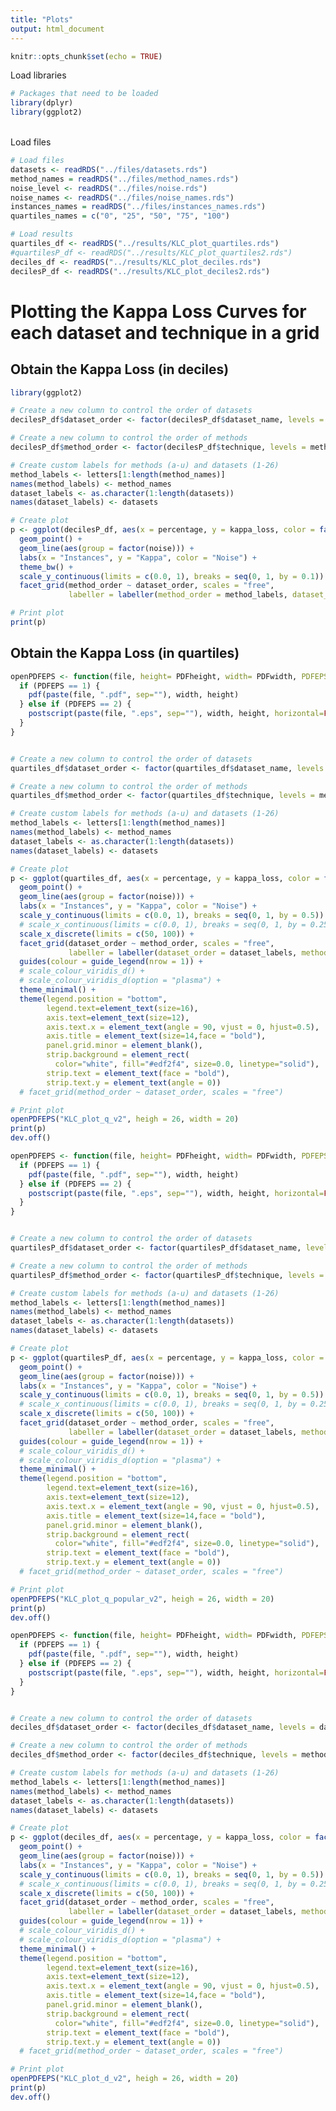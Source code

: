```yaml
---
title: "Plots"
output: html_document
---
```


```r
knitr::opts_chunk$set(echo = TRUE)
```

Load libraries

```r
# Packages that need to be loaded
library(dplyr)
library(ggplot2)
```

\
Load files

```r
# Load files
datasets <- readRDS("../files/datasets.rds")
method_names = readRDS("../files/method_names.rds")
noise_level <- readRDS("../files/noise.rds")
noise_names <- readRDS("../files/noise_names.rds")
instances_names = readRDS("../files/instances_names.rds")
quartiles_names = c("0", "25", "50", "75", "100")

# Load results
quartiles_df <- readRDS("../results/KLC_plot_quartiles.rds")
#quartilesP_df <- readRDS("../results/KLC_plot_quartiles2.rds")
deciles_df <- readRDS("../results/KLC_plot_deciles.rds")
decilesP_df <- readRDS("../results/KLC_plot_deciles2.rds")
```

# Plotting the Kappa Loss Curves for each dataset and technique in a grid

## Obtain the Kappa Loss (in deciles)

```r
library(ggplot2)

# Create a new column to control the order of datasets
decilesP_df$dataset_order <- factor(decilesP_df$dataset_name, levels = datasets)

# Create a new column to control the order of methods
decilesP_df$method_order <- factor(decilesP_df$technique, levels = method_names)

# Create custom labels for methods (a-u) and datasets (1-26)
method_labels <- letters[1:length(method_names)]
names(method_labels) <- method_names
dataset_labels <- as.character(1:length(datasets))
names(dataset_labels) <- datasets

# Create plot
p <- ggplot(decilesP_df, aes(x = percentage, y = kappa_loss, color = factor(noise))) +
  geom_point() +
  geom_line(aes(group = factor(noise))) +
  labs(x = "Instances", y = "Kappa", color = "Noise") +
  theme_bw() +
  scale_y_continuous(limits = c(0.0, 1), breaks = seq(0, 1, by = 0.1)) +
  facet_grid(method_order ~ dataset_order, scales = "free", 
             labeller = labeller(method_order = method_labels, dataset_order = dataset_labels))

# Print plot
print(p)
```

## Obtain the Kappa Loss (in quartiles)

```r
openPDFEPS <- function(file, height= PDFheight, width= PDFwidth, PDFEPS = 1) {
  if (PDFEPS == 1) {
    pdf(paste(file, ".pdf", sep=""), width, height)
  } else if (PDFEPS == 2) {
    postscript(paste(file, ".eps", sep=""), width, height, horizontal=FALSE)
  }
}


# Create a new column to control the order of datasets
quartiles_df$dataset_order <- factor(quartiles_df$dataset_name, levels = datasets)

# Create a new column to control the order of methods
quartiles_df$method_order <- factor(quartiles_df$technique, levels = method_names)

# Create custom labels for methods (a-u) and datasets (1-26)
method_labels <- letters[1:length(method_names)]
names(method_labels) <- method_names
dataset_labels <- as.character(1:length(datasets))
names(dataset_labels) <- datasets

# Create plot
p <- ggplot(quartiles_df, aes(x = percentage, y = kappa_loss, color = factor(noise))) +
  geom_point() +
  geom_line(aes(group = factor(noise))) +
  labs(x = "Instances", y = "Kappa", color = "Noise") +
  scale_y_continuous(limits = c(0.0, 1), breaks = seq(0, 1, by = 0.5)) +
  # scale_x_continuous(limits = c(0.0, 1), breaks = seq(0, 1, by = 0.25)) +
  scale_x_discrete(limits = c(50, 100)) + 
  facet_grid(dataset_order ~ method_order, scales = "free", 
             labeller = labeller(dataset_order = dataset_labels, method_order = method_labels)) +
  guides(colour = guide_legend(nrow = 1)) +
  # scale_colour_viridis_d() +
  # scale_colour_viridis_d(option = "plasma") +
  theme_minimal() +  
  theme(legend.position = "bottom",
        legend.text=element_text(size=16),
        axis.text=element_text(size=12),
        axis.text.x = element_text(angle = 90, vjust = 0, hjust=0.5),
        axis.title = element_text(size=14,face = "bold"),
        panel.grid.minor = element_blank(),
        strip.background = element_rect(
          color="white", fill="#edf2f4", size=0.0, linetype="solid"),
        strip.text = element_text(face = "bold"),
        strip.text.y = element_text(angle = 0))
  # facet_grid(method_order ~ dataset_order, scales = "free")

# Print plot
openPDFEPS("KLC_plot_q_v2", heigh = 26, width = 20)
print(p)
dev.off()
```

```r
openPDFEPS <- function(file, height= PDFheight, width= PDFwidth, PDFEPS = 1) {
  if (PDFEPS == 1) {
    pdf(paste(file, ".pdf", sep=""), width, height)
  } else if (PDFEPS == 2) {
    postscript(paste(file, ".eps", sep=""), width, height, horizontal=FALSE)
  }
}


# Create a new column to control the order of datasets
quartilesP_df$dataset_order <- factor(quartilesP_df$dataset_name, levels = datasets)

# Create a new column to control the order of methods
quartilesP_df$method_order <- factor(quartilesP_df$technique, levels = method_names)

# Create custom labels for methods (a-u) and datasets (1-26)
method_labels <- letters[1:length(method_names)]
names(method_labels) <- method_names
dataset_labels <- as.character(1:length(datasets))
names(dataset_labels) <- datasets

# Create plot
p <- ggplot(quartilesP_df, aes(x = percentage, y = kappa_loss, color = factor(noise))) +
  geom_point() +
  geom_line(aes(group = factor(noise))) +
  labs(x = "Instances", y = "Kappa", color = "Noise") +
  scale_y_continuous(limits = c(0.0, 1), breaks = seq(0, 1, by = 0.5)) +
  # scale_x_continuous(limits = c(0.0, 1), breaks = seq(0, 1, by = 0.25)) +
  scale_x_discrete(limits = c(50, 100)) + 
  facet_grid(dataset_order ~ method_order, scales = "free", 
             labeller = labeller(dataset_order = dataset_labels, method_order = method_labels)) +
  guides(colour = guide_legend(nrow = 1)) +
  # scale_colour_viridis_d() +
  # scale_colour_viridis_d(option = "plasma") +
  theme_minimal() +  
  theme(legend.position = "bottom",
        legend.text=element_text(size=16),
        axis.text=element_text(size=12),
        axis.text.x = element_text(angle = 90, vjust = 0, hjust=0.5),
        axis.title = element_text(size=14,face = "bold"),
        panel.grid.minor = element_blank(),
        strip.background = element_rect(
          color="white", fill="#edf2f4", size=0.0, linetype="solid"),
        strip.text = element_text(face = "bold"),
        strip.text.y = element_text(angle = 0))
  # facet_grid(method_order ~ dataset_order, scales = "free")

# Print plot
openPDFEPS("KLC_plot_q_popular_v2", heigh = 26, width = 20)
print(p)
dev.off()
```

```r
openPDFEPS <- function(file, height= PDFheight, width= PDFwidth, PDFEPS = 1) {
  if (PDFEPS == 1) {
    pdf(paste(file, ".pdf", sep=""), width, height)
  } else if (PDFEPS == 2) {
    postscript(paste(file, ".eps", sep=""), width, height, horizontal=FALSE)
  }
}


# Create a new column to control the order of datasets
deciles_df$dataset_order <- factor(deciles_df$dataset_name, levels = datasets)

# Create a new column to control the order of methods
deciles_df$method_order <- factor(deciles_df$technique, levels = method_names)

# Create custom labels for methods (a-u) and datasets (1-26)
method_labels <- letters[1:length(method_names)]
names(method_labels) <- method_names
dataset_labels <- as.character(1:length(datasets))
names(dataset_labels) <- datasets

# Create plot
p <- ggplot(deciles_df, aes(x = percentage, y = kappa_loss, color = factor(noise))) +
  geom_point() +
  geom_line(aes(group = factor(noise))) +
  labs(x = "Instances", y = "Kappa", color = "Noise") +
  scale_y_continuous(limits = c(0.0, 1), breaks = seq(0, 1, by = 0.5)) +
  # scale_x_continuous(limits = c(0.0, 1), breaks = seq(0, 1, by = 0.25)) +
  scale_x_discrete(limits = c(50, 100)) + 
  facet_grid(dataset_order ~ method_order, scales = "free", 
             labeller = labeller(dataset_order = dataset_labels, method_order = method_labels)) +
  guides(colour = guide_legend(nrow = 1)) +
  # scale_colour_viridis_d() +
  # scale_colour_viridis_d(option = "plasma") +
  theme_minimal() +  
  theme(legend.position = "bottom",
        legend.text=element_text(size=16),
        axis.text=element_text(size=12),
        axis.text.x = element_text(angle = 90, vjust = 0, hjust=0.5),
        axis.title = element_text(size=14,face = "bold"),
        panel.grid.minor = element_blank(),
        strip.background = element_rect(
          color="white", fill="#edf2f4", size=0.0, linetype="solid"),
        strip.text = element_text(face = "bold"),
        strip.text.y = element_text(angle = 0))
  # facet_grid(method_order ~ dataset_order, scales = "free")

# Print plot
openPDFEPS("KLC_plot_d_v2", heigh = 26, width = 20)
print(p)
dev.off()
```
